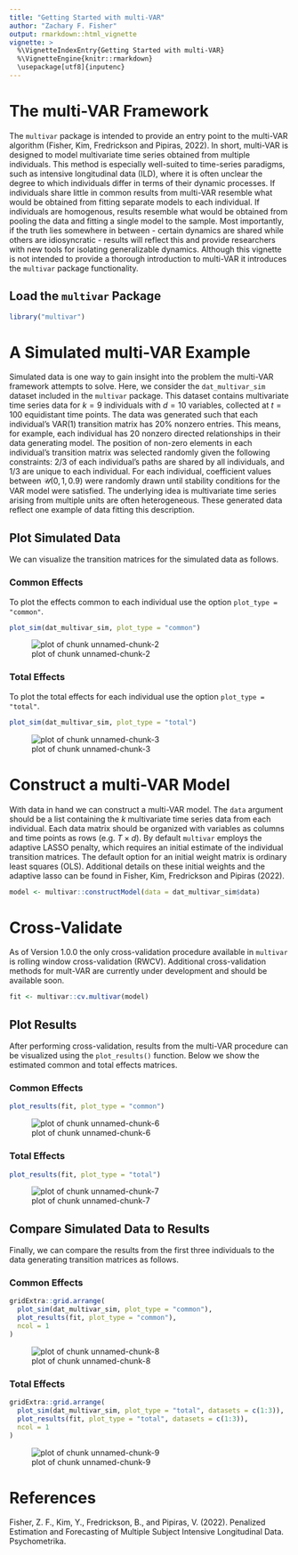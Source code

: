 ```yaml
---
title: "Getting Started with multi-VAR"
author: "Zachary F. Fisher"
output: rmarkdown::html_vignette
vignette: >
  %\VignetteIndexEntry{Getting Started with multi-VAR}
  %\VignetteEngine{knitr::rmarkdown}
  \usepackage[utf8]{inputenc}
---
```




# The multi-VAR Framework

The $\texttt{multivar}$ package is intended to provide an entry point to the multi-VAR algorithm (Fisher, Kim, Fredrickson and Pipiras, 2022). In short, multi-VAR is designed to model multivariate time series obtained from multiple individuals. This method is especially well-suited to time-series paradigms, such as intensive longitudinal data (ILD), where it is often unclear the degree to which individuals differ in terms of their dynamic processes. If individuals share little in common results from multi-VAR resemble what would be obtained from fitting separate models to each individual. If individuals are homogenous, results resemble what would be obtained from pooling the data and fitting a single model to the sample. Most importantly, if the truth lies somewhere in between - certain dynamics are shared while others are idiosyncratic - results will reflect this and provide researchers with new tools for isolating generalizable dynamics. Although this vignette is not intended to provide a thorough introduction to multi-VAR it introduces the $\texttt{multivar}$ package functionality.

## Load the $\texttt{multivar}$ Package


```r
library("multivar")
```

# A Simulated multi-VAR Example

Simulated data is one way to gain insight into the problem the multi-VAR framework attempts to solve. Here, we consider the $\texttt{dat_multivar_sim}$ dataset included in the $\texttt{multivar}$ package. This dataset contains multivariate time series data for $k = 9$ individuals with $d = 10$ variables, collected at $t = 100$ equidistant time points. The data was generated such that each individual's VAR(1) transition matrix has $20\%$ nonzero entries. This means, for example, each individual has 20 nonzero directed relationships in their data generating model. The position of non-zero elements in each individual's transition matrix was selected randomly given the following constraints: $2/3$ of each individual's paths are shared by all individuals, and $1/3$ are unique to each individual. For each individual, coefficient values between $\mathcal{U}(0,1, 0.9)$ were randomly drawn until stability conditions for the VAR model were satisfied. The underlying idea is multivariate time series arising from multiple units are often heterogeneous. These generated data reflect one example of data fitting this description.

## Plot Simulated Data

We can visualize the transition matrices for the simulated data as follows. 

### Common Effects

To plot the effects common to each individual use the option $\texttt{plot_type = "common"}$.


```r
plot_sim(dat_multivar_sim, plot_type = "common")
```

![plot of chunk unnamed-chunk-2](unnamed-chunk-2-1.png)


### Total Effects

To plot the total effects for each individual use the option $\texttt{plot_type = "total"}$.


```r
plot_sim(dat_multivar_sim, plot_type = "total")
```

![plot of chunk unnamed-chunk-3](unnamed-chunk-3-1.png)


# Construct a multi-VAR Model

With data in hand we can construct a multi-VAR model. The $\texttt{data}$ argument should be a list containing the $k$ multivariate time series data from each individual. Each data matrix should be organized with variables as columns and time points as rows (e.g. $T \times d$). By default $\texttt{multivar}$ employs the adaptive LASSO penalty, which requires an initial estimate of the individual transition matrices. The default option for an initial weight matrix is ordinary least squares (OLS). Additional details on these initial weights and the adaptive lasso can be found in Fisher, Kim, Fredrickson and Pipiras (2022).



```r
model <- multivar::constructModel(data = dat_multivar_sim$data)
```

# Cross-Validate

As of Version 1.0.0 the only cross-validation procedure available in $\texttt{multivar}$ is rolling window cross-validation (RWCV). Additional cross-validation methods for mult-VAR are currently under development and should be available soon. 


```r
fit <- multivar::cv.multivar(model)
```

## Plot Results

After performing cross-validation, results from the multi-VAR procedure can be visualized using the $\texttt{plot_results()}$ function. Below we show the estimated
common and total effects matrices.

### Common Effects


```r
plot_results(fit, plot_type = "common")
```

![plot of chunk unnamed-chunk-6](unnamed-chunk-6-1.png)

### Total Effects


```r
plot_results(fit, plot_type = "total")
```

![plot of chunk unnamed-chunk-7](unnamed-chunk-7-1.png)

## Compare Simulated Data to Results

Finally, we can compare the \texttt{multivar} results from the first three individuals to the data generating transition matrices as follows.

### Common Effects


```r
gridExtra::grid.arrange(
  plot_sim(dat_multivar_sim, plot_type = "common"), 
  plot_results(fit, plot_type = "common"), 
  ncol = 1
)
```

![plot of chunk unnamed-chunk-8](unnamed-chunk-8-1.png)

### Total Effects


```r
gridExtra::grid.arrange(
  plot_sim(dat_multivar_sim, plot_type = "total", datasets = c(1:3)), 
  plot_results(fit, plot_type = "total", datasets = c(1:3)), 
  ncol = 1
)
```

![plot of chunk unnamed-chunk-9](unnamed-chunk-9-1.png)


# References

Fisher, Z. F., Kim, Y., Fredrickson, B., and Pipiras, V. (2022). Penalized Estimation and Forecasting of Multiple Subject Intensive Longitudinal Data. Psychometrika. 

